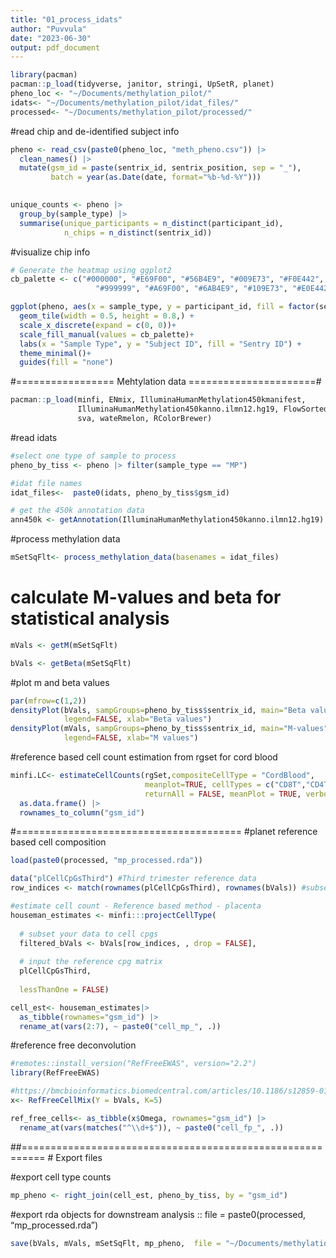 ```yaml
---
title: "01_process_idats"
author: "Puvvula"
date: "2023-06-30"
output: pdf_document
---
```


```r
library(pacman)
pacman::p_load(tidyverse, janitor, stringi, UpSetR, planet)
pheno_loc <- "~/Documents/methylation_pilot/"
idats<- "~/Documents/methylation_pilot/idat_files/"
processed<- "~/Documents/methylation_pilot/processed/"
```

#read chip and de-identified subject info
```r
pheno <- read_csv(paste0(pheno_loc, "meth_pheno.csv")) |>
  clean_names() |>
  mutate(gsm_id = paste(sentrix_id, sentrix_position, sep = "_"),
         batch = year(as.Date(date, format="%b-%d-%Y")))
  

unique_counts <- pheno |>
  group_by(sample_type) |>
  summarise(unique_participants = n_distinct(participant_id),
            n_chips = n_distinct(sentrix_id))
```

#visualize chip info
```r
# Generate the heatmap using ggplot2
cb_palette <- c("#000000", "#E69F00", "#56B4E9", "#009E73", "#F0E442", "#0072B2", "#D55E00", "#CC79A7",
                   "#999999", "#A69F00", "#6AB4E9", "#109E73", "#E0E442", "#4072B2", "#B55E00", "#EC79A7")

ggplot(pheno, aes(x = sample_type, y = participant_id, fill = factor(sentrix_id))) +
  geom_tile(width = 0.5, height = 0.8,) +
  scale_x_discrete(expand = c(0, 0))+
  scale_fill_manual(values = cb_palette)+
  labs(x = "Sample Type", y = "Subject ID", fill = "Sentry ID") +
  theme_minimal()+
  guides(fill = "none")
```

#================= Mehtylation data ======================#
```r
pacman::p_load(minfi, ENmix, IlluminaHumanMethylation450kmanifest, 
               IlluminaHumanMethylation450kanno.ilmn12.hg19, FlowSorted.Blood.450k, 
               sva, wateRmelon, RColorBrewer)
```

#read idats
```r
#select one type of sample to process
pheno_by_tiss <- pheno |> filter(sample_type == "MP")

#idat file names
idat_files<-  paste0(idats, pheno_by_tiss$gsm_id)

# get the 450k annotation data
ann450k <- getAnnotation(IlluminaHumanMethylation450kanno.ilmn12.hg19)
```

#process methylation data
```r
mSetSqFlt<- process_methylation_data(basenames = idat_files)
```

# calculate M-values and beta for statistical analysis
```r
mVals <- getM(mSetSqFlt)

bVals <- getBeta(mSetSqFlt)
```

#plot m and beta values
```r
par(mfrow=c(1,2))
densityPlot(bVals, sampGroups=pheno_by_tiss$sentrix_id, main="Beta values", 
            legend=FALSE, xlab="Beta values")
densityPlot(mVals, sampGroups=pheno_by_tiss$sentrix_id, main="M-values", 
            legend=FALSE, xlab="M values")
```


#reference based cell count estimation from rgset for cord blood
```r
minfi.LC<- estimateCellCounts(rgSet,compositeCellType = "CordBlood", 
                              meanplot=TRUE, cellTypes = c("CD8T","CD4T", "NK","Bcell","Mono","Gran","nRBC"),
                              returnAll = FALSE, meanPlot = TRUE, verbose = TRUE, processMethod="preprocessNoob") |>
  as.data.frame() |>
  rownames_to_column("gsm_id")
```

#=======================================
#planet reference based cell composition
```r
load(paste0(processed, "mp_processed.rda"))

data("plCellCpGsThird") #Third trimester reference data
row_indices <- match(rownames(plCellCpGsThird), rownames(bVals)) #subsetting CpGs that match reference data

#estimate cell count - Reference based method - placenta
houseman_estimates <- minfi:::projectCellType(
  
  # subset your data to cell cpgs
  filtered_bVals <- bVals[row_indices, , drop = FALSE],
  
  # input the reference cpg matrix
  plCellCpGsThird,
  
  lessThanOne = FALSE)

cell_est<- houseman_estimates|>
  as_tibble(rownames="gsm_id") |>
  rename_at(vars(2:7), ~ paste0("cell_mp_", .))
```

#reference free deconvolution 

```r
#remotes::install_version("RefFreeEWAS", version="2.2")
library(RefFreeEWAS)

#https://bmcbioinformatics.biomedcentral.com/articles/10.1186/s12859-019-3307-2
x<- RefFreeCellMix(Y = bVals, K=5)

ref_free_cells<- as_tibble(x$Omega, rownames="gsm_id") |>
  rename_at(vars(matches("^\\d+$")), ~ paste0("cell_fp_", .))
```

##==========================================================
# Export files

#export cell type counts
```r
mp_pheno <- right_join(cell_est, pheno_by_tiss, by = "gsm_id")
```

#export rda objects for downstream analysis :: file = paste0(processed, "mp_processed.rda")
```r
save(bVals, mVals, mSetSqFlt, mp_pheno,  file = "~/Documents/methylation_pilot/fp_ref_cell_cnt/mp_processed.rda")
```


